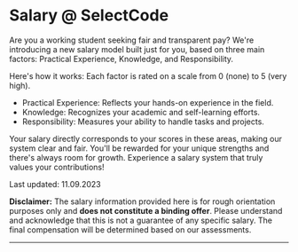 
# Salary @ SelectCode

Are you a working student seeking fair and transparent pay? We're introducing a new salary model built just for you, based on three main factors: Practical Experience, Knowledge, and Responsibility.

Here's how it works: Each factor is rated on a scale from 0 (none) to 5 (very high).

- Practical Experience: Reflects your hands-on experience in the field.
- Knowledge: Recognizes your academic and self-learning efforts.
- Responsibility: Measures your ability to handle tasks and projects.

Your salary directly corresponds to your scores in these areas, making our system clear and fair.
You'll be rewarded for your unique strengths and there's always room for growth.
Experience a salary system that truly values your contributions!

Last updated: 11.09.2023

<Callout type="warning" emoji="⚠️">
    <b>Disclaimer:</b> The salary information provided here is for rough orientation purposes only and <b>does not
    constitute a binding offer</b>. Please understand and acknowledge that this is not a guarantee of any specific
    salary. The final compensation will be determined based on our assessments.
</Callout>

---

<SalaryCalculator/>
